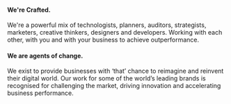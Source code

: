
<Seo title="About us" />
<Breadcrumb title={'About'} />

<div className="mdx-content">


#### We're Crafted.

We're a powerful mix of technologists, planners, auditors, strategists, marketers, creative thinkers, designers and developers. Working with each other, with you and with your business to achieve outperformance.

#### We are agents of change.

We exist to provide businesses with ‘that’ chance to reimagine and reinvent their digital world. Our work for some of the world’s leading brands is recognised for challenging the market, driving innovation and accelerating business performance.

</div>


<div className="about-area about-position-top pb--120">
  <About />
</div>

<AboutHero />

<div className="rn-testimonial-area bg_color--5 ptb--120">
  <div className="container">
    <Testimonial />
  </div>
</div>
